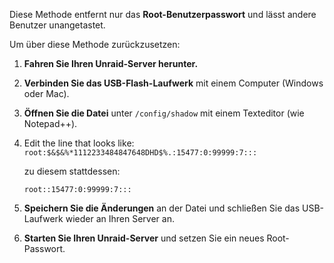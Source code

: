 Diese Methode entfernt nur das **Root-Benutzerpasswort** und lässt andere Benutzer unangetastet.

Um über diese Methode zurückzusetzen:

1. **Fahren Sie Ihren Unraid-Server herunter.**

2. **Verbinden Sie das USB-Flash-Laufwerk** mit einem Computer (Windows oder Mac).

3. **Öffnen Sie die Datei** unter `/config/shadow` mit einem Texteditor (wie Notepad++).

4. Edit the line that looks like:
   `root:$&$&%*1112233484847648DHD$%.:15477:0:99999:7:::`

   zu diesem stattdessen:

   `root::15477:0:99999:7:::`

5. **Speichern Sie die Änderungen** an der Datei und schließen Sie das USB-Laufwerk wieder an Ihren Server an.

6. **Starten Sie Ihren Unraid-Server** und setzen Sie ein neues Root-Passwort.
